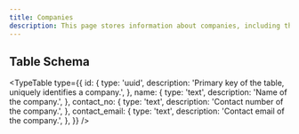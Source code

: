```yaml
---
title: Companies
description: This page stores information about companies, including their name and contact details.
---
```


## Table Schema

<TypeTable
  type={{
    id: {
      type: 'uuid',
      description: 'Primary key of the table, uniquely identifies a company.',
    },
    name: {
      type: 'text',
      description: 'Name of the company.',
    },
    contact_no: {
      type: 'text',
      description: 'Contact number of the company.',
    },
    contact_email: {
      type: 'text',
      description: 'Contact email of the company.',
    },
  }}
/>
